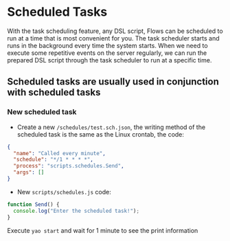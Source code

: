 # Scheduled Tasks

With the task scheduling feature, any DSL script, Flows can be scheduled to run at a time that is most convenient for you. The task scheduler starts and runs in the background every time the system starts.
When we need to execute some repetitive events on the server regularly, we can run the prepared DSL script through the task scheduler to run at a specific time.

## Scheduled tasks are usually used in conjunction with scheduled tasks

### New scheduled task

- Create a new `/schedules/test.sch.json`, the writing method of the scheduled task is the same as the Linux crontab, the code:

```json
{
  "name": "Called every minute",
  "schedule": "*/1 * * * *",
  "process": "scripts.schedules.Send",
  "args": []
}
```

- New `scripts/schedules.js` code:

```javascript
function Send() {
  console.log("Enter the scheduled task!");
}
```

Execute `yao start` and wait for 1 minute to see the print information

<Div style={{ display: "flex", justifyContent: "space-between" }}>
  <Link
    type="prev"
    title="Concurrent Tasks"
    link="Advanced/Concurrent Tasks"
  ></Link>
  <Link type="next" title="WebSocket" link="Advanced/WebSocket"></Link>
</Div>
